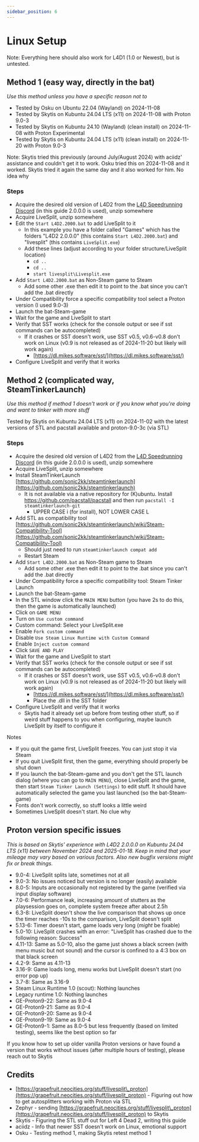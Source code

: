---
sidebar_position: 6
---

# Linux Setup

Note: Everything here should also work for L4D1 (1.0 or Newest), but is untested.

## Method 1 (easy way, directly in the bat)

*Use this method unless you have a specific reason not to*

* Tested by Osku on Ubuntu 22.04 (Wayland) on 2024-11-08
* Tested by Skytis on Kubuntu 24.04 LTS (x11) on 2024-11-08 with Proton 9.0-3
* Tested by Skytis on Kubuntu 24.10 (Wayland) (clean install) on 2024-11-08 with Proton Experimental
* Tested by Skytis on Kubuntu 24.04 LTS (x11) (clean install) on 2024-11-20 with Proton 9.0-3

Note: Skytis tried this previously (around July/August 2024) with aciidz' assistance and couldn't get it to work. Osku tried this on 2024-11-08 and it worked. Skytis tried it again the same day and it also worked for him. No idea why

### Steps

* Acquire the desired old version of L4D2 from the [L4D Speedrunning Discord](https://discord.gg/JAUCEJmm2H) (in this guide 2.0.0.0 is used), unzip somewhere
* Acquire LiveSplit, unzip somewhere
* Edit the `Start L4D2.2000.bat` to add LiveSplit to it
  * In this example you have a folder called "Games" which has the folders "L4D2 2.0.0.0" (this contains `Start L4D2.2000.bat`) and "livesplit" (this contains `LiveSplit.exe`)
  * Add these lines (adjust according to your folder structure/LiveSplit location)
    * `cd ..`
    * `cd ..`
    * `start livesplit\Livesplit.exe`
* Add `Start L4D2.2000.bat` as Non-Steam game to Steam
  * Add some other .exe then edit it to point to the .bat since you can't add the .bat directly
* Under Compatibility force a specific compatibility tool select a Proton version (I used 9.0-3)
* Launch the bat-Steam-game
* Wait for the game and LiveSplit to start
* Verify that SST works (check for the console output or see if sst commands can be autocompleted)
  * If it crashes or SST doesn't work, use SST v0.5, v0.6-v0.8 don't work on Linux (v0.9 is not released as of 2024-11-20 but likely will work again)
    * [https://dl.mikes.software/sst/](https://dl.mikes.software/sst/)
* Configure LiveSplit and verify that it works

## Method 2 (complicated way, SteamTinkerLaunch)

*Use this method if method 1 doesn't work or if you know what you're doing and want to tinker with more stuff*

Tested by Skytis on Kubuntu 24.04 LTS (x11) on 2024-11-02 with the latest versions of STL and pacstall available and proton-9.0-3c (via STL)

### Steps

* Acquire the desired old version of L4D2 from the [L4D Speedrunning Discord](https://discord.gg/JAUCEJmm2H) (in this guide 2.0.0.0 is used), unzip somewhere
* Acquire LiveSplit, unzip somewhere
* Install SteamTinkerLaunch [https://github.com/sonic2kk/steamtinkerlaunch](https://github.com/sonic2kk/steamtinkerlaunch)
  * It is not available via a native repository for (K)ubuntu. Install https://github.com/pacstall/pacstall and then run `pacstall -I steamtinkerlaunch-git`
    * UPPER CASE i (for install), NOT LOWER CASE L
* Add STL as compatibility tool [https://github.com/sonic2kk/steamtinkerlaunch/wiki/Steam-Compatibility-Tool](https://github.com/sonic2kk/steamtinkerlaunch/wiki/Steam-Compatibility-Tool)
  * Should just need to run `steamtinkerlaunch compat add`
  * Restart Steam
* Add `Start L4D2.2000.bat` as Non-Steam game to Steam
  * Add some other .exe then edit it to point to the .bat since you can't add the .bat directly
* Under Compatibility force a specific compatibility tool: Steam Tinker Launch
* Launch the bat-Steam-game
* In the STL window click the `MAIN MENU` button (you have 2s to do this, then the game is automatically launched)
* Click on `GAME MENU`
* Turn on `Use custom command`
* Custom command: Select your LiveSplit.exe
* Enable `Fork custom command`
* Disable `Use Steam Linux Runtime with Custom Command`
* Enable `Inject custom command`
* Click `SAVE AND PLAY`
* Wait for the game and LiveSplit to start
* Verify that SST works (check for the console output or see if sst commands can be autocompleted)
  * If it crashes or SST doesn't work, use SST v0.5, v0.6-v0.8 don't work on Linux (v0.9 is not released as of 2024-11-20 but likely will work again)
    * [https://dl.mikes.software/sst/](https://dl.mikes.software/sst/)
    * Place the .dll in the SST folder
* Configure LiveSplit and verify that it works
  * Skytis had it already set up before from testing other stuff, so if weird stuff happens to you when configuring, maybe launch LiveSplit by itself to configure it

Notes

* If you quit the game first, LiveSplit freezes. You can just stop it via Steam
* If you quit LiveSplit first, then the game, everything should properly be shut down
* If you launch the bat-Steam-game and you don't get the STL launch dialog (where you can go to `MAIN MENU`), close LiveSplit and the game, then start `Steam Tinker Launch (Settings)` to edit stuff. It should have automatically selected the game you last launched (so the bat-Steam-game)
* Fonts don't work correctly, so stuff looks a little weird
* Sometimes LiveSplit doesn't start. No clue why

## Proton version specific issues

*This is based on Skytis' experience with L4D2 2.0.0.0 on Kubuntu 24.04 LTS (x11) between November 2024 and 2025-01-18. Keep in mind that your mileage may vary based on various factors. Also new bugfix versions might fix or break things.*

* 9.0-4: LiveSplit splits late, sometimes not at all
* 9.0-3: No issues noticed but version is no longer (easily) available
* 8.0-5: Inputs are occasionally not registered by the game (verified via input display software)
* 7.0-6: Performance leak, increasing amount of stutters as the playsession goes on, complete system freeze after about 2.5h
* 6.3-8: LiveSplit doesn't show the live comparison that shows up once the timer reaches -10s to the comparison, LiveSplit doesn't split
* 5.13-6: Timer doesn't start, game loads very long (*might* be fixable)
* 5.0-10: LiveSplit crashes with an error: "LiveSplit has crashed due to the following reason: Success"
* 4.11-13: Same as 5.0-10, also the game just shows a black screen (with menu music but not sound) and the cursor is confined to a 4:3 box on that black screen
* 4.2-9: Same as 4.11-13
* 3.16-9: Game loads long, menu works but LiveSplit doesn't start (no error pop up)
* 3.7-8: Same as 3.16-9
* Steam Linux Runtime 1.0 (scout): Nothing launches
* Legacy runtime 1.0: Nothing launches
* GE-Proton9-22: Same as 9.0-4
* GE-Proton9-21: Same as 9.0-4
* GE-Proton9-20: Same as 9.0-4
* GE-Proton9-19: Same as 9.0-4
* GE-Proton9-1: Same as 8.0-5 but less frequently (based on limited testing), seems like the best option so far

If you know how to set up older vanilla Proton versions or have found a version that works without issues (after multiple hours of testing), please reach out to Skytis

## Credits

* [https://grapefruit.neocities.org/stuff/livesplit\_proton](https://grapefruit.neocities.org/stuff/livesplit_proton) \- Figuring out how to get autosplitters working with Proton via STL
* Zephyr - sending [https://grapefruit.neocities.org/stuff/livesplit\_proton](https://grapefruit.neocities.org/stuff/livesplit_proton) to Skytis
* Skytis - Figuring the STL stuff out for Left 4 Dead 2, writing this guide
* aciidz - Info that newer SST doesn't work on Linux, emotional support
* Osku - Testing method 1, making Skytis retest method 1
